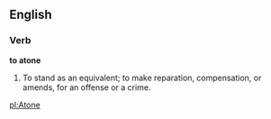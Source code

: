 ==English==

===Verb===

'''to atone'''

#To stand as an equivalent; to make reparation, compensation, or amends, for an offense or a crime.

[[pl:Atone]]